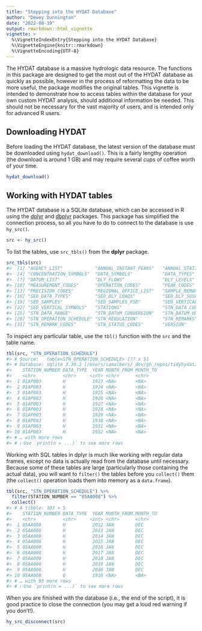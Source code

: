 ```yaml
---
title: "Stepping into the HYDAT Database"
author: "Dewey Dunnington"
date: "2022-08-19"
output: rmarkdown::html_vignette
vignette: >
  %\VignetteIndexEntry{Stepping into the HYDAT Database}
  %\VignetteEngine{knitr::rmarkdown}
  %\VignetteEncoding{UTF-8}
---
```




The HYDAT database is a massive hydrologic data resource. The functions in this package are designed to get the most out of the HYDAT database as quickly as possible, however in the process of reformatting the data to be more useful, the package modifies the original tables. This vignette is intended to demonstrate how to access tables within the database for your own custom HYDAT analysis, should additional information be needed. This should not be necessary for the vast majority of users, and is intended only for advanced R users.

## Downloading HYDAT

Before loading the HYDAT database, the latest version of the database must be downloaded using `hydat_download()`. This is a fairly lengthy operation (the download is around 1 GB) and may require several cups of coffee worth of your time.


```r
hydat_download()
```



## Working with HYDAT tables

The HYDAT database is a SQLite database, which can be accessed in R using the [dplyr](https://dplyr.tidyverse.org/) and [dbplyr](https://dbplyr.tidyverse.org/) packages. This package has simplified the connection process, so all you have to do to connect to the database is use `hy_src()`.


```r
src <- hy_src()
```

To list the tables, use `src_tbls()` from the **dplyr** package.


```r
src_tbls(src)
#>  [1] "AGENCY_LIST"            "ANNUAL_INSTANT_PEAKS"   "ANNUAL_STATISTICS"     
#>  [4] "CONCENTRATION_SYMBOLS"  "DATA_SYMBOLS"           "DATA_TYPES"            
#>  [7] "DATUM_LIST"             "DLY_FLOWS"              "DLY_LEVELS"            
#> [10] "MEASUREMENT_CODES"      "OPERATION_CODES"        "PEAK_CODES"            
#> [13] "PRECISION_CODES"        "REGIONAL_OFFICE_LIST"   "SAMPLE_REMARK_CODES"   
#> [16] "SED_DATA_TYPES"         "SED_DLY_LOADS"          "SED_DLY_SUSCON"        
#> [19] "SED_SAMPLES"            "SED_SAMPLES_PSD"        "SED_VERTICAL_LOCATION" 
#> [22] "SED_VERTICAL_SYMBOLS"   "STATIONS"               "STN_DATA_COLLECTION"   
#> [25] "STN_DATA_RANGE"         "STN_DATUM_CONVERSION"   "STN_DATUM_UNRELATED"   
#> [28] "STN_OPERATION_SCHEDULE" "STN_REGULATION"         "STN_REMARKS"           
#> [31] "STN_REMARK_CODES"       "STN_STATUS_CODES"       "VERSION"
```

To inspect any particular table, use the `tbl()` function with the `src` and the table name.


```r
tbl(src, "STN_OPERATION_SCHEDULE")
#> # Source:   table<STN_OPERATION_SCHEDULE> [?? x 5]
#> # Database: sqlite 3.39.2 [/Users/samalbers/_dev/gh_repos/tidyhydat/inst/test_db/tinyhydat.sqlite3]
#>    STATION_NUMBER DATA_TYPE  YEAR MONTH_FROM MONTH_TO
#>    <chr>          <chr>     <int> <chr>      <chr>   
#>  1 01AP003        H          1923 <NA>       <NA>    
#>  2 01AP003        H          1924 <NA>       <NA>    
#>  3 01AP003        H          1925 <NA>       <NA>    
#>  4 01AP003        H          1926 <NA>       <NA>    
#>  5 01AP003        H          1927 <NA>       <NA>    
#>  6 01AP003        H          1928 <NA>       <NA>    
#>  7 01AP003        H          1929 <NA>       <NA>    
#>  8 01AP003        H          1930 <NA>       <NA>    
#>  9 01AP003        H          1931 <NA>       <NA>    
#> 10 01AP003        H          1932 <NA>       <NA>    
#> # … with more rows
#> # ℹ Use `print(n = ...)` to see more rows
```

Working with SQL tables in dplyr is much like working with regular data frames, except no data is actually read from the database until necessary. Because some of these tables are large (particularly those containing the actual data), you will want to `filter()` the tables before you `collect()` them (the `collect()` operation loads them into memory as a `data.frame`).


```r
tbl(src, "STN_OPERATION_SCHEDULE") %>%
  filter(STATION_NUMBER == "05AA008") %>%
  collect()
#> # A tibble: 103 × 5
#>    STATION_NUMBER DATA_TYPE  YEAR MONTH_FROM MONTH_TO
#>    <chr>          <chr>     <int> <chr>      <chr>   
#>  1 05AA008        H          2012 JAN        DEC     
#>  2 05AA008        H          2013 JAN        DEC     
#>  3 05AA008        H          2014 JAN        DEC     
#>  4 05AA008        H          2015 JAN        DEC     
#>  5 05AA008        H          2016 JAN        DEC     
#>  6 05AA008        H          2017 JAN        DEC     
#>  7 05AA008        H          2018 JAN        DEC     
#>  8 05AA008        H          2019 JAN        DEC     
#>  9 05AA008        H          2020 JAN        DEC     
#> 10 05AA008        Q          1910 <NA>       <NA>    
#> # … with 93 more rows
#> # ℹ Use `print(n = ...)` to see more rows
```

When you are finished with the database (i.e., the end of the script), it is good practice to close the connection (you may get a loud red warning if you don't!).


```r
hy_src_disconnect(src)
```


